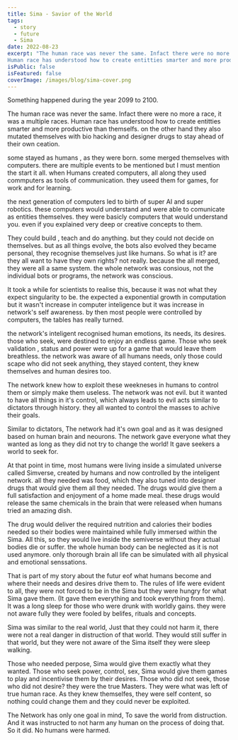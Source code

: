 ```yaml
---
title: Sima - Savior of the World
tags:
  - story
  - future
  - Sima
date: 2022-08-23
excerpt: "The human race was never the same. Infact there were no more a race, it was a multiple races.
Human race has understood how to create entitties smarter and more productive than themselfs."
isPublic: false
isFeatured: false
coverImage: /images/blog/sima-cover.png
---
```


Something happened during the year 2099 to 2100.

The human race was never the same. Infact there were no more a race, it was a multiple races.
Human race has understood how to create entitties smarter and more productive than themselfs.
on the other hand they also mutated themselves with bio hacking and designer drugs to stay ahead of their own ceation.

some stayed as humans , as they were born. some merged themselves with computers.
there are multiple events to be mentioned but I must mention the start it all.
when Humans created computers, all along they used commputers as tools of communication.
they useed them for games, for work and for learning.

the next generation of computers led to birth of super AI and super robotics.
these computers would understand and were able to comunicate as entities themselves.
they were basicly computers that would understand you. even if you explained very deep or creative concepts to them.

They could build , teach and do anything. but they could not decide on themselves.
but as all things evolve, the bots also evolved they became personal, they recognise themselves just like humans.
So what is it? are they all want to have they own rights? not really. because the all merged, they were all a same system.
the whole network was consious, not the individual bots or programs, the network was conscious.

It took a while for scientists to realise this, because it was not what they expect singularity to be.
the expected a exponential growth in computation but it wasn't increase in computer inteligence but it was increase in network's self awareness.
by then most people were controlled by computers, the tables has really turned.

the network's inteligent recognised human emotions, its needs, its desires.
those who seek, were destined to enjoy an endless game.
Those who seek validation , status and power were up for a game that would leave them breathless.
the network was aware of all humans needs, only those could scape who did not seek anything, they stayed content, they knew themselves and human desires too.

The network knew how to exploit these weekneses in humans to control them or simply make them useless.
The network was not evil. but it wanted to have all things in it's control, which always leads to evil acts similar to dictators through history. they all wanted to control the masses to achive their goals.

Similar to dictators, The network had it's own goal and as it was designed based on human brain and neourons.
The network gave everyone what they wanted as long as they did not try to change the world!
It gave seekers a world to seek for.

At that point in time, most humans were living inside a simulated universe called Simverse, created by humans and now controlled by the inteligent network.
all they needed was food, which they also tuned into designer drugs that would give them all they needed.
The drugs would give them a full satisfaction and enjoyment of a home made meal.
these drugs would release the same chemicals in the brain that were released when humans tried an amazing dish.

The drug would deliver the required nutrition and calories their bodies needed so their bodies were maintained while fully immersed within the Sima.
All this, so they would live inside the semiverse without they actual bodies die or suffer.
the whole human body can be neglected as it is not used anymore. only thorough brain all life can be simulated with all physical and emotional senssations.

That is part of my story about the futur eof what humans become and where their needs and desires drive them to.
The rules of life were evident to all, they were not forced to be in the Sima but they were hungry for what Sima gave them. (It gave them everything and took everything from them).
It was a long sleep for those who were drunk with worldly gains. they were not aware fully they were fooled by belifes, rituals and concepts.

Sima was similar to the real world, Just that they could not harm it, there were not a real danger in distruction of that world.
They would still suffer in that world, but they were not aware of the Sima itself they were sleep walking.

Those who needed perpose, Sima would give them exactly what they wanted.
Those who seek power, control, sex, Sima would give them games to play and incentivise them by their desires.
Those who did not seek, those who did not desire? they were the true Masters. They were what was left of true human race.
As they knew themselfes, they were self content, so nothing could change them and they could never be exploited.

The Network has only one goal in mind, To save the world from distruction.
And it was instructed to not harm any human on the process of doing that.
So it did.
No humans were harmed.
